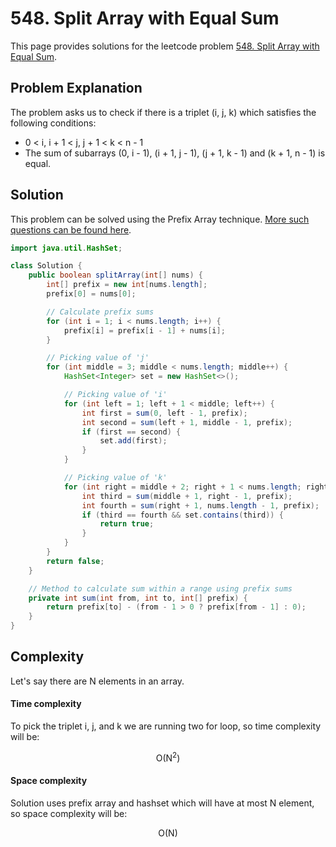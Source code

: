 
# 548. Split Array with Equal Sum

This page provides solutions for the leetcode problem [548. Split Array with Equal Sum](https://leetcode.com/problems/split-array-with-equal-sum/).


## Problem Explanation 

The problem asks us to check if there is a triplet $\text{(i, j, k)}$ which satisfies the following conditions:

- $\text{0 < i, i + 1 < j, j + 1 < k < n - 1}$
- The sum of subarrays $\text{(0, i - 1), (i + 1, j - 1), (j + 1, k - 1)}$ and $\text{(k + 1, n - 1)}$ is equal.

## Solution

This problem can be solved using the Prefix Array technique. [More such questions can be found here](/data-structures-and-algorithms/prefix-array).

<Tabs>
  <TabItem value="Java" label="Java" default>

```java
import java.util.HashSet;

class Solution {
    public boolean splitArray(int[] nums) {
        int[] prefix = new int[nums.length];
        prefix[0] = nums[0];

        // Calculate prefix sums
        for (int i = 1; i < nums.length; i++) {
            prefix[i] = prefix[i - 1] + nums[i];
        }

        // Picking value of 'j'
        for (int middle = 3; middle < nums.length; middle++) {
            HashSet<Integer> set = new HashSet<>();

            // Picking value of 'i'
            for (int left = 1; left + 1 < middle; left++) {
                int first = sum(0, left - 1, prefix);
                int second = sum(left + 1, middle - 1, prefix);
                if (first == second) {
                    set.add(first);
                }
            }

            // Picking value of 'k'
            for (int right = middle + 2; right + 1 < nums.length; right++) {
                int third = sum(middle + 1, right - 1, prefix);
                int fourth = sum(right + 1, nums.length - 1, prefix);
                if (third == fourth && set.contains(third)) {
                    return true;
                }
            }
        }
        return false;
    }

    // Method to calculate sum within a range using prefix sums
    private int sum(int from, int to, int[] prefix) {
        return prefix[to] - (from - 1 > 0 ? prefix[from - 1] : 0);
    }
}
```
</TabItem> 
</Tabs> 

## Complexity 

Let's say there are $\text{N}$ elements in an array.

#### Time complexity 

To pick the triplet $\text{i, j}$, and $\text{k}$ we are running two for loop, so time complexity will be:  

$$
\text{O(N}^\text{2})
$$

#### Space complexity

Solution uses prefix array and hashset which will have at most $\text{N}$ element, so space complexity will be: 

$$
\text{O(N)}
$$